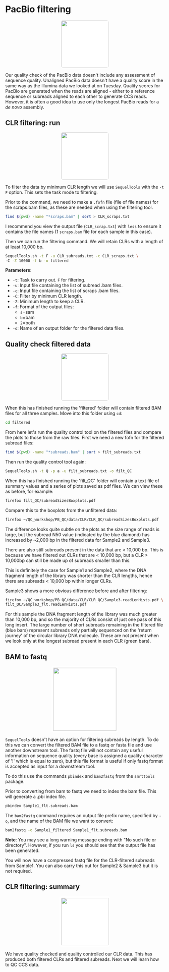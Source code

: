 # PacBio filtering {#pbfiltchap}
<center>
![](figures/quality_filtering.png){style="width:150px; background: white; border-radius:5px"}
</center>

Our quality check of the PacBio data doesn\'t include any assessment of sequence quality. Unaligned PacBio data doesn\'t have a quality score in the same way as the Illumina data we looked at on Tuesday. Quality scores for PacBio are generated when the reads are aligned - either to a reference sequence or subreads aligned to each other to generate CCS reads. However, it is often a good idea to use only the longest PacBio reads for a _de novo_ assembly.

## CLR filtering: run
<center>
![](figures/enter_key_purple.png){style="width:150px; background: white; border-radius:5px"}
</center>

To filter the data by minimum CLR length we will use `SequelTools` with the `-t F` option. This sets the task mode to filtering.

Prior to the command, we need to make a `.fofn` file (file of file names) for the scraps.bam files, as these are needed when using the filtering tool.

```bash
find $(pwd) -name "*scraps.bam" | sort > CLR_scraps.txt
```

I recommend you view the output file (`CLR_scrap.txt`) with `less` to ensure it contains the file names (1 `scraps.bam` file for each sample in this case).

Then we can run the filtering command. We will retain CLRs with a length of at least 10,000 bp.

```bash
SequelTools.sh -t F -u CLR_subreads.txt -c CLR_scraps.txt \
-C -Z 10000 -f b -o filtered
```

__Parameters__:

- `-t`: Task to carry out. `F` for filtering.
- `-u`: Input file containing the list of subread .bam files.
- `-c`: Input file containing the list of scraps .bam files.
- `-C`: Filter by minimum CLR length.
- `-Z`: Minimum length to keep a CLR.
- `-f`: Format of the output files: 
  - `s`=sam
  - `b`=bam
  - `2`=both
- `-o`: Name of an output folder for the filtered data files.

## Quality check filtered data
<center>
![](figures/qc_inspection.png){style="width:150px; background: white; border-radius:5px"}
</center>

When this has finished running the \'filtered\' folder will contain filtered BAM files for all three samples. Move into this folder using `cd`:
```bash
cd filtered
```

From here let\'s run the quality control tool on the filtered files and compare the plots to those from the raw files. First we need a new fofn for the filtered subread files:
```bash
find $(pwd) -name "*subreads.bam" | sort > filt_subreads.txt
```

Then run the quality control tool again:
```bash
SequelTools.sh -t Q -p a -u filt_subreads.txt -o filt_QC
```

When this has finished running the \'filt_QC\' folder will contain a text file of summary values and a series of plots saved as pdf files. We can view these as before, for example:
```bash
firefox filt_QC/subreadSizesBoxplots.pdf
```

Compare this to the boxplots from the unfiltered data:
```bash
firefox ~/QC_workshop/PB_QC/data/CLR/CLR_QC/subreadSizesBoxplots.pdf
```

The difference looks quite subtle on the plots as the size range of reads is large, but the subread N50 value (indicated by the blue diamond) has increased by ~2,000 bp in the filtered data for Sample2 and Sample3.

There are also still subreads present in the data that are < 10,000 bp. This is because we have filtered out CLRs that are < 10,000 bp, but a CLR > 10,000bp can still be made up of subreads smaller than this.

This is definitely the case for Sample1 and Sample2, where the DNA fragment length of the library was shorter than the CLR lengths, hence there are subreads < 10,000 bp within longer CLRs.

Sample3 shows a more obvious difference before and after filtering:
```bash
firefox ~/QC_workshop/PB_QC/data/CLR/CLR_QC/Sample3.readLenHists.pdf \
filt_QC/Sample3_flt.readLenHists.pdf
```

For this sample the DNA fragment length of the library was much greater than 10,000 bp, and so the majority of CLRs consist of just one pass of this long insert. The large number of short subreads remaining in the filtered file (blue bars) represent subreads only partially sequenced on the \'return journey\' of the circular library DNA molecule. These are not present when we look only at the longest subread present in each CLR (green bars).

## BAM to fastq
<center>
![](figures/convert.png){style="width:200px; border-radius:5px; border:5px solid white; background:white"}
</center>

`SequelTools` doesn\'t have an option for filtering subreads by length. To do this we can convert the filtered BAM file to a fastq or fasta file and use another downstream tool. The fastq file will not contain any useful information on sequence quality (every base is assigned a quality character of \'!\' which is equal to zero), but this file format is useful if only fastq format is accepted as input for a downstream tool.

To do this use the commands `pbindex` and `bam2fastq` from the `smrttools` package.

Prior to converting from bam to fastq we need to index the bam file. This will generate a .pbi index file.

```bash
pbindex Sample1_flt.subreads.bam
```

The `bam2fastq` command requires an output file prefix name, specified by `-o`, and the name of the BAM file we want to convert:

```bash
bam2fastq -o Sample1_filtered Sample1_flt.subreads.bam
```

__Note__: You may see a long warning message ending with \"No such file or directory\". However, if you run `ls` you should see that the output file has been generated.

You will now have a compressed fastq file for the CLR-filtered subreads from Sample1. You can also carry this out for Sample2 & Sample3 but it is not required.

## CLR filtering: summary
<center>
![](figures/sum_purple.png){style="width:150px; background: white; border-radius:5px; border: white solid 5px"}
</center>

We have quality checked and quality controlled our CLR data. This has produced both filtered CLRs and filtered subreads. Next we will learn how to QC CCS data.
